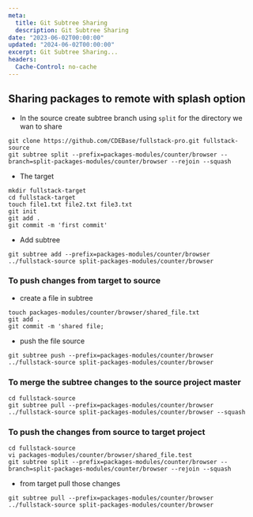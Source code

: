 ```yaml
---
meta:
  title: Git Subtree Sharing
  description: Git Subtree Sharing
date: "2023-06-02T00:00:00"
updated: "2024-06-02T00:00:00"
excerpt: Git Subtree Sharing...
headers:
  Cache-Control: no-cache
---
```


## Sharing packages to remote with splash option

- In the source create subtree branch using `split` for the directory we wan to share

```
git clone https://github.com/CDEBase/fullstack-pro.git fullstack-source
git subtree split --prefix=packages-modules/counter/browser --branch=split-packages-modules/counter/browser --rejoin --squash
```

- The target

```
mkdir fullstack-target
cd fullstack-target
touch file1.txt file2.txt file3.txt
git init
git add .
git commit -m 'first commit'
```

- Add subtree

```
git subtree add --prefix=packages-modules/counter/browser ../fullstack-source split-packages-modules/counter/browser
```

### To push changes from target to source

- create a file in subtree

```
touch packages-modules/counter/browser/shared_file.txt
git add .
git commit -m 'shared file;
```

- push the file source

```
git subtree push --prefix=packages-modules/counter/browser ../fullstack-source split-packages-modules/counter/browser
```

### To merge the subtree changes to the source project master

```
cd fullstack-source
git subtree pull --prefix=packages-modules/counter/browser ../fullstack-source split-packages-modules/counter/browser --squash
```

### To push the changes from source to target project

```
cd fullstack-source
vi packages-modules/counter/browser/shared_file.test
git subtree split --prefix=packages-modules/counter/browser --branch=split-packages-modules/counter/browser --rejoin --squash
```

- from target pull those changes

```
git subtree pull --prefix=packages-modules/counter/browser ../fullstack-source split-packages-modules/counter/browser
```
